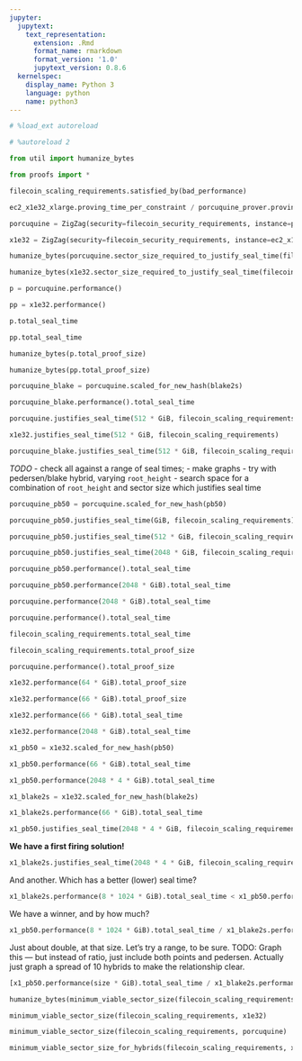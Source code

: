 ```yaml
---
jupyter:
  jupytext:
    text_representation:
      extension: .Rmd
      format_name: rmarkdown
      format_version: '1.0'
      jupytext_version: 0.8.6
  kernelspec:
    display_name: Python 3
    language: python
    name: python3
---
```


```python
# %load_ext autoreload
```

```python
# %autoreload 2
```

```python
from util import humanize_bytes
```

```python
from proofs import *
```

```python
filecoin_scaling_requirements.satisfied_by(bad_performance)
```

```python
ec2_x1e32_xlarge.proving_time_per_constraint / porcuquine_prover.proving_time_per_constraint
```

```python
porcuquine = ZigZag(security=filecoin_security_requirements, instance=porcuquine_prover)
```

```python
x1e32 = ZigZag(security=filecoin_security_requirements, instance=ec2_x1e32_xlarge, partitions=8)
```

```python
humanize_bytes(porcuquine.sector_size_required_to_justify_seal_time(filecoin_scaling_requirements))
```

```python
humanize_bytes(x1e32.sector_size_required_to_justify_seal_time(filecoin_scaling_requirements))
```

```python
p = porcuquine.performance()
```

```python
pp = x1e32.performance()
```

```python
p.total_seal_time
```

```python
pp.total_seal_time
```

```python
humanize_bytes(p.total_proof_size)
```

```python
humanize_bytes(pp.total_proof_size)
```

```python
porcuquine_blake = porcuquine.scaled_for_new_hash(blake2s)
```

```python
porcuquine_blake.performance().total_seal_time
```

```python
porcuquine.justifies_seal_time(512 * GiB, filecoin_scaling_requirements)
```

```python
x1e32.justifies_seal_time(512 * GiB, filecoin_scaling_requirements)
```

```python
porcuquine_blake.justifies_seal_time(512 * GiB, filecoin_scaling_requirements)
```

*TODO*
 - check all against a range of seal times;
 - make graphs
 - try with pedersen/blake hybrid, varying `root_height`
 - search space for a combination of `root_height` and sector size which justifies seal time


```python
porcuquine_pb50 = porcuquine.scaled_for_new_hash(pb50)
```

```python
porcuquine_pb50.justifies_seal_time(GiB, filecoin_scaling_requirements)
```

```python
porcuquine_pb50.justifies_seal_time(512 * GiB, filecoin_scaling_requirements)
```

```python
porcuquine_pb50.justifies_seal_time(2048 * GiB, filecoin_scaling_requirements)
```

```python
porcuquine_pb50.performance().total_seal_time
```

```python
porcuquine_pb50.performance(2048 * GiB).total_seal_time
```

```python
porcuquine.performance(2048 * GiB).total_seal_time
```

```python
porcuquine.performance().total_seal_time
```

```python
filecoin_scaling_requirements.total_seal_time
```

```python
filecoin_scaling_requirements.total_proof_size
```

```python
porcuquine.performance().total_proof_size
```

```python
x1e32.performance(64 * GiB).total_proof_size
```

```python
x1e32.performance(66 * GiB).total_proof_size
```

```python
x1e32.performance(66 * GiB).total_seal_time
```

```python
x1e32.performance(2048 * GiB).total_seal_time
```

```python
x1_pb50 = x1e32.scaled_for_new_hash(pb50)
```

```python
x1_pb50.performance(66 * GiB).total_seal_time
```

```python
x1_pb50.performance(2048 * 4 * GiB).total_seal_time
```

```python
x1_blake2s = x1e32.scaled_for_new_hash(blake2s)
```

```python
x1_blake2s.performance(66 * GiB).total_seal_time
```

```python
x1_pb50.justifies_seal_time(2048 * 4 * GiB, filecoin_scaling_requirements)
```

**We have a first firing solution!**

```python
x1_blake2s.justifies_seal_time(2048 * 4 * GiB, filecoin_scaling_requirements)
```

And another. Which has a better (lower) seal time?

```python
x1_blake2s.performance(8 * 1024 * GiB).total_seal_time < x1_pb50.performance(8 * 1024 * GiB).total_seal_time
```

We have a winner, and by how much?

```python
x1_pb50.performance(8 * 1024 * GiB).total_seal_time / x1_blake2s.performance(8 * 1024 * GiB).total_seal_time
```

Just about double, at that size. Let's try a range, to be sure. TODO: Graph this — but instead of ratio, just include both points and pedersen. Actually just graph a spread of 10 hybrids to make the relationship clear.

```python
[x1_pb50.performance(size * GiB).total_seal_time / x1_blake2s.performance(size * GiB).total_seal_time for size in range(1, 8*1024, 160)]
```

```python
humanize_bytes(minimum_viable_sector_size(filecoin_scaling_requirements, x1_pb50))
```

```python
minimum_viable_sector_size(filecoin_scaling_requirements, x1e32)
```

```python
minimum_viable_sector_size(filecoin_scaling_requirements, porcuquine)
```

```python
minimum_viable_sector_size_for_hybrids(filecoin_scaling_requirements, x1e32)
```

```python

```
